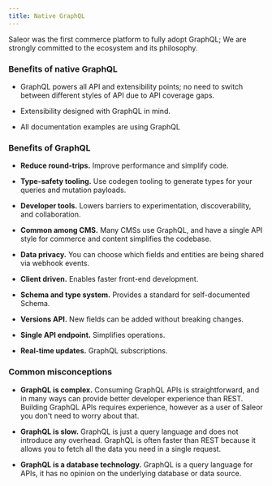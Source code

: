 ```yaml
---
title: Native GraphQL
---
```


Saleor was the first commerce platform to fully adopt GraphQL;
We are strongly committed to the ecosystem and its philosophy.

### Benefits of native GraphQL

- GraphQL powers all API and extensibility points; no need to switch between different styles of API due to API coverage gaps.

- Extensibility designed with GraphQL in mind.

- All documentation examples are using GraphQL

### Benefits of GraphQL

- **Reduce round-trips.** Improve performance and simplify code.

- **Type-safety tooling.** Use codegen tooling to generate types for your queries and mutation payloads.

- **Developer tools.** Lowers barriers to experimentation, discoverability, and collaboration.

- **Common among CMS.** Many CMSs use GraphQL, and have a single API style for commerce and content simplifies the codebase.

- **Data privacy.** You can choose which fields and entities are being shared via webhook events.

- **Client driven.** Enables faster front-end development.

- **Schema and type system.** Provides a standard for self-documented Schema.

- **Versions API.** New fields can be added without breaking changes.

- **Single API endpoint.** Simplifies operations.

- **Real-time updates.** GraphQL subscriptions.

### Common misconceptions

- **GraphQL is complex.**
  Consuming GraphQL APIs is straightforward, and in many ways can provide better developer experience than REST.
  Building GraphQL APIs requires experience, however as a user of Saleor you don't need to worry about that.

- **GraphQL is slow.**
  GraphQL is just a query language and does not introduce any overhead.
  GraphQL is often faster than REST because it allows you to fetch all the data you need in a single request.

- **GraphQL is a database technology.** GraphQL is a query language for APIs, it has no opinion on the underlying database or data source.
